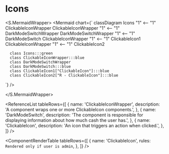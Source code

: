 

<Meta title="ApplicationModel/Components/Pages/GameMenu/Header/Icons/docs" />

# Icons

<ComponentInfoTable
  name="Icons"
  description="The component displays a list of icons."
  source="components/pages/game-menu/header/icons"
/>

<S.MermaidWrapper>
<Mermaid
  chart={`
     classDiagram
      Icons "1" <-- "1" ClickableIconWrapper
      ClickableIconWrapper "1" <-- "1" DarkModeSwitchWrapper
      DarkModeSwitchWrapper "1" <-- "1" DarkModeSwitch
      ClickableIconWrapper "1" <-- "1" ClickableIcon1
      ClickableIconWrapper "1" <-- "1" ClickableIcon2

      class Icons:::green
      class ClickableIconWrapper:::blue
      class DarkModeSwitchWrapper
      class DarkModeSwitch:::blue
      class ClickableIcon1["ClickableIcon"]:::blue
      class ClickableIcon2["R - ClickableIcon"]:::blue

`}
/>

</S.MermaidWrapper>

<ReferenceList
  tableRows={[
    {
      name: 'ClickableIconWrapper',
      description: 'A component wraps one or more ClickableIcon components.',
    },
    {
      name: 'DarkModeSwitch',
      description:
        'The component is responsible for displaying information about how much cash the user has.',
    },
    {
      name: 'ClickableIcon',
      description: 'An icon that triggers an action when clicked.',
    },
  ]}
/>

<ComponentRenderTable
  tableRows={[
    {
      name: 'ClickableIcon',
      rules: `Rendered only if user is admin`,
    },
  ]}
/>
